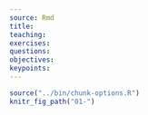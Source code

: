 ```yaml
---
source: Rmd
title: 
teaching: 
exercises:
questions:
objectives:
keypoints:
---
```


```r
source("../bin/chunk-options.R")
knitr_fig_path("01-")
```
